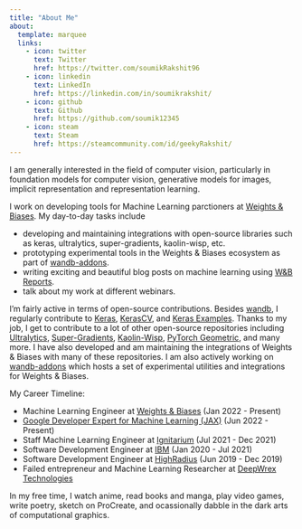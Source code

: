 ```yaml
---
title: "About Me"
about:
  template: marquee
  links:
    - icon: twitter
      text: Twitter
      href: https://twitter.com/soumikRakshit96
    - icon: linkedin
      text: LinkedIn
      href: https://linkedin.com/in/soumikrakshit/
    - icon: github
      text: Github
      href: https://github.com/soumik12345
    - icon: steam
      text: Steam
      href: https://steamcommunity.com/id/geekyRakshit/
---
```


I am generally interested in the field of computer vision, particularly in foundation models for computer vision, generative models
for images, implicit representation and representation learning.

I work on developing tools for Machine Learning parctioners at [Weights & Biases](https://wandb.ai/site). My day-to-day tasks include

* developing and maintaining integrations with open-source libraries such as keras, ultralytics, super-gradients, kaolin-wisp, etc.
* prototyping experimental tools in the Weights & Biases ecosystem as part of [wandb-addons](https://github.com/soumik12345/wandb-addons).
* writing exciting and beautiful blog posts on machine learning using [W&B Reports](https://docs.wandb.ai/guides/reports).
* talk about my work at different webinars.

I'm fairly active in terms of open-source contributions. Besides [wandb](https://github.com/wandb/wandb), I regularly contribute to
[Keras](https://github.com/keras-team/keras-core), [KerasCV](https://github.com/keras-team/keras-cv), and
[Keras Examples](https://github.com/keras-team/keras-io). Thanks to my job, I get to contribute to a lot of other open-source repositories
including [Ultralytics](https://github.com/ultralytics/ultralytics), [Super-Gradients](https://github.com/Deci-AI/super-gradients),
[Kaolin-Wisp](https://github.com/NVIDIAGameWorks/kaolin-wisp), [PyTorch Geometric](https://github.com/pyg-team/pytorch_geometric),
and many more. I have also developed and am maintaining the integrations of Weights & Biases with many of these repositories.
I am also actively working on [wandb-addons](https://github.com/soumik12345/wandb-addons) which hosts a set of experimental utilities
and integrations for Weights & Biases.

My Career Timeline:

* Machine Learning Engineer at [Weights & Biases](https://wandb.ai/site) (Jan 2022 - Present)
* [Google Developer Expert for Machine Learning (JAX)](https://g.dev/geekyrakshit) (Jun 2022 - Present)
* Staff Machine Learning Engineer at [Ignitarium](https://ignitarium.com/) (Jul 2021 - Dec 2021)
* Software Development Engineer at [IBM](https://www.ibm.com/in-en) (Jan 2020 - Jul 2021)
* Software Development Engineer at [HighRadius](https://www.highradius.com/) (Jun 2019 - Dec 2019)
* Failed entrepreneur and Machine Learning Researcher at [DeepWrex Technologies](https://www.linkedin.com/company/14586161/)

In my free time, I watch anime, read books and manga, play video games, write poetry, sketch on ProCreate, and ocassionally dabble in the
dark arts of computational graphics.
